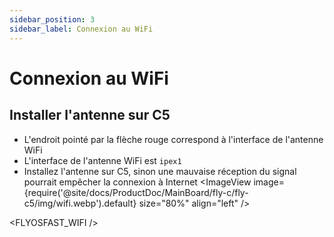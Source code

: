 ```yaml
---
sidebar_position: 3
sidebar_label: Connexion au WiFi
---
```



# Connexion au WiFi

## Installer l'antenne sur C5

* L'endroit pointé par la flèche rouge correspond à l'interface de l'antenne WiFi
* L'interface de l'antenne WiFi est `ipex1`
* Installez l'antenne sur C5, sinon une mauvaise réception du signal pourrait empêcher la connexion à Internet
<ImageView image={require('@site/docs/ProductDoc/MainBoard/fly-c/fly-c5/img/wifi.webp').default} size="80%" align="left" />  

<FLYOSFAST_WIFI />
